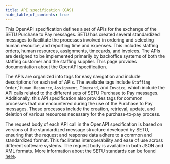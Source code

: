 ```yaml
---
title: API specification (OAS)
hide_table_of_contents: true
---
```


This OpenAPI specification defines a set of APIs for the exchange of the SETU Purchase to Pay messages. SETU has created several standardized messages to facilitate the processes involved in ordering and selecting human resource, and reporting time and expenses. This includes staffing orders, human resources, assignments, timecards, and invoices. The APIs are designed to be implemented primarily by backoffice systems of both the staffing customer and the staffing supplier. This page provides documentation about the OpenAPI specification.

The APIs are organized into tags for easy navigation and include descriptions for each set of APIs. The available tags include `Staffing Order`,' `Human Resource`, `Assignment`, `Timecard`, and `Invoice`, which include the API calls related to the different sets of SETU Purchase to Pay messages. Additionally, this API specification also provides tags for common processes that our encountered during the use of the Purchase to Pay messages. These processes include the creation, retrieval, update, and deletion of various resources necessary for the purchase-to-pay process.

The request body of each API call in the OpenAPI specification is based on versions of the standardized message structure developed by SETU, ensuring that the request and response data adhere to a common and standardized format. This facilitates interoperability and ease of use across different software systems. The request body is available in both JSON and XML formats. More information about the SETU standards can be found [here](https://setu.semantic-treehouse.nl/#/Projects).


<!--

<ApiDocMdx id="purchase-to-pay-api" />
-->